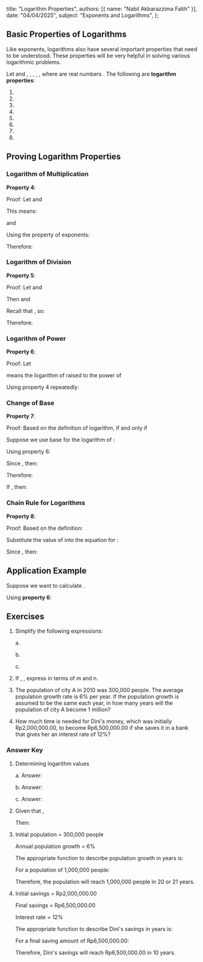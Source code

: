   title: "Logarithm Properties",
  authors: [{ name: "Nabil Akbarazzima Fatih" }],
  date: "04/04/2025",
  subject: "Exponents and Logarithms",
};

## Basic Properties of Logarithms

Like exponents, logarithms also have several important properties that need to be understood. These properties will be very helpful in solving various logarithmic problems.

Let <InlineMath math="a > 0" /> and <InlineMath math="a \neq 1" />, <InlineMath math="b > 0" />, <InlineMath math="c > 0" />, <InlineMath math="m > 0" />, <InlineMath math="m \neq 1" />, where <InlineMath math="a, b, c, m, n" /> are real numbers <InlineMath math="(a, b, c, m, n \in \mathbb{R})" />. The following are **logarithm properties**:

1. <InlineMath math="^a\log a = 1" />
2. <InlineMath math="^a\log 1 = 0" />
3. <InlineMath math="^a\log a^n = n" />
4. <InlineMath math="^a\log (b \times c) = ^a\log b + ^a\log c" />
5. <InlineMath math="^a\log \left(\frac{b}{c}\right) = ^a\log b - ^a\log c" />
6. <InlineMath math="^a\log b^n = n \cdot ^a\log b" />
7. <InlineMath math="^a\log b = \frac{^m\log b}{^m\log a} = \frac{1}{^b\log a}" />
8. <InlineMath math="^a\log b \times ^b\log c = ^a\log c" />

## Proving Logarithm Properties

### Logarithm of Multiplication

**Property 4**: <InlineMath math="^a\log (b \times c) = ^a\log b + ^a\log c" />

Proof: Let <InlineMath math="^a\log b = m" /> and <InlineMath math="^a\log c = n" />

This means:

<InlineMath math="b = a^m" /> and <InlineMath math="c = a^n" />

Using the property of exponents:

<BlockMath math="b \times c = a^m \times a^n = a^{m+n}" />

Therefore:

<BlockMath math="^a\log (b \times c) = ^a\log (a^{m+n}) = m + n = ^a\log b + ^a\log c" />

### Logarithm of Division

**Property 5**: <InlineMath math="^a\log \left(\frac{b}{c}\right) = ^a\log b - ^a\log c" />

Proof: Let <InlineMath math="^a\log b = m" /> and <InlineMath math="^a\log c = n" />

Then <InlineMath math="b = a^m" /> and <InlineMath math="c = a^n" />

Recall that <InlineMath math="\frac{a^m}{a^n} = a^{m-n}" />, so:

<BlockMath math="\frac{b}{c} = \frac{a^m}{a^n} = a^{m-n}" />

Therefore:

<BlockMath math="^a\log \left(\frac{b}{c}\right) = ^a\log (a^{m-n}) = m - n = ^a\log b - ^a\log c" />

### Logarithm of Power

**Property 6**: <InlineMath math="^a\log b^n = n \cdot ^a\log b" />

Proof: Let <InlineMath math="^a\log b = m" />

<InlineMath math="^a\log b^n" /> means the logarithm of <InlineMath math="b" /> raised
to the power of <InlineMath math="n" />

<InlineMath math="^a\log b^n = ^a\log (\underbrace{b \times b \times b \times \ldots \times b}_{n \text{ factors}})" />

Using property 4 repeatedly:

<BlockMath math="^a\log b^n = \underbrace{^a\log b + ^a\log b + ^a\log b + \ldots + ^a\log b}_{n \text{ factors}} = n \cdot ^a\log b" />

### Change of Base

**Property 7**: <InlineMath math="^a\log b = \frac{^m\log b}{^m\log a} = \frac{1}{^b\log a}" />

Proof:
Based on the definition of logarithm, <InlineMath math="^a\log b = c" /> if and only if <InlineMath math="b = a^c" />

Suppose we use base <InlineMath math="m" /> for the logarithm of <InlineMath math="b" />:

<BlockMath math="^m\log b = ^m\log a^c" />

Using property 6:

<BlockMath math="^m\log b = c \cdot ^m\log a" />

Since <InlineMath math="c = ^a\log b" />, then:

<BlockMath math="^m\log b = ^a\log b \cdot ^m\log a" />

Therefore:

<BlockMath math="^a\log b = \frac{^m\log b}{^m\log a}" />

If <InlineMath math="m = b" />, then:

<BlockMath math="^a\log b = \frac{^b\log b}{^b\log a} = \frac{1}{^b\log a}" />

### Chain Rule for Logarithms

**Property 8**: <InlineMath math="^a\log b \times ^b\log c = ^a\log c" />

Proof:
Based on the definition:

<div className="flex flex-col gap-4">
  <BlockMath math="^a\log b = m \Leftrightarrow b = a^m" />
  <BlockMath math="^b\log c = n \Leftrightarrow c = b^n" />
</div>

Substitute the value of <InlineMath math="b" /> into the equation for <InlineMath math="c" />:

<BlockMath math="c = b^n = (a^m)^n = a^{mn}" />

Since <InlineMath math="c = a^{mn}" />, then:

<BlockMath math="^a\log c = ^a\log (a^{mn}) = mn = ^a\log b \times ^b\log c" />

## Application Example

Suppose we want to calculate <InlineMath math="^5\log 125" />.

Using **property 6**:

<BlockMath math="^5\log 125 = ^5\log 5^3 = 3 \cdot ^5\log 5 = 3 \cdot 1 = 3" />

## Exercises

1. Simplify the following expressions:

   a. <InlineMath math="^9\log 81" />

   b. <InlineMath math="^2\log 64 - ^2\log 16" />

   c. <InlineMath math="^4\log 16^{10}" />

2. If <InlineMath math="^5\log 4 = m" />, <InlineMath math="^4\log 3 = n" />, express <InlineMath math="^{12}\log 100" /> in terms of m and n.

3. The population of city A in 2010 was 300,000 people. The average population growth rate is 6% per year. If the population growth is assumed to be the same each year, in how many years will the population of city A become 1 million?

4. How much time is needed for Dini's money, which was initially Rp2,000,000.00, to become Rp6,500,000.00 if she saves it in a bank that gives her an interest rate of 12%?

### Answer Key

1. Determining logarithm values

   a. Answer:

   <div className="flex flex-col gap-4">
     <BlockMath math="^9\log 81 = ^9\log 9^2" />
     <BlockMath math="^9\log 81 = 2 \cdot ^9\log 9" />
     <BlockMath math="^9\log 81 = 2 \cdot 1 = 2" />
   </div>

   b. Answer:

   <div className="flex flex-col gap-4">
     <BlockMath math="^2\log 64 - ^2\log 16 = ^2\log \frac{64}{16}" />
     <BlockMath math="^2\log 64 - ^2\log 16 = ^2\log 4" />
     <BlockMath math="^2\log 64 - ^2\log 16 = 2" />
   </div>

   c. Answer:

   <div className="flex flex-col gap-4">
     <BlockMath math="^4\log 16^{10} = ^4\log (4^2)^{10}" />
     <BlockMath math="^4\log 16^{10} = ^4\log 4^{20}" />
     <BlockMath math="^4\log 16^{10} = 20" />
   </div>

2. Given that <InlineMath math="^5\log 4 = m" />, <InlineMath math="^4\log 3 = n" />

   Then:

   <div className="flex flex-col gap-4">
     <BlockMath math="^{12}\log 100 = \frac{^4\log 100}{^4\log 12}" />
     <BlockMath math="= \frac{^4\log(4 \times 25)}{^4\log(4 \times 3)}" />
     <BlockMath math="= \frac{^4\log 4 + ^4\log 25}{^4\log 4 + ^4\log 3}" />
     <BlockMath math="= \frac{^4\log 4 + 2 \cdot ^4\log 5}{^4\log 4 + ^4\log 3}" />
     <BlockMath math="= \frac{1 + 2 \cdot \frac{1}{m}}{1 + n}" />
     <BlockMath math="= \frac{1 + \frac{2}{m}}{1 + n}" />
   </div>

3. Initial population = 300,000 people

   Annual population growth = 6%

   The appropriate function to describe population growth in <InlineMath math="x" /> years is:

   <BlockMath math="f(x) = 300,000(1 + 0.06)^x" />

   For a population of 1,000,000 people:

   <div className="flex flex-col gap-4">
     <BlockMath math="1,000,000 = 300,000(1 + 0.06)^x" />
     <BlockMath math="1,000,000 = 300,000(1.06)^x" />
     <BlockMath math="\frac{1,000,000}{300,000} = (1.06)^x" />
     <BlockMath math="3.33 = (1.06)^x" />
     <BlockMath math="x = ^{1.06}\log 3.33" />
     <BlockMath math="x = 20.645" />
   </div>

   Therefore, the population will reach 1,000,000 people in 20 or 21 years.

4. Initial savings = Rp2,000,000.00

   Final savings = Rp6,500,000.00

   Interest rate = 12%

   The appropriate function to describe Dini's savings in <InlineMath math="x" /> years is:

   <BlockMath math="f(x) = 2,000,000(1 + 0.12)^x" />

   For a final saving amount of Rp6,500,000.00:

   <div className="flex flex-col gap-4">
     <BlockMath math="6,500,000 = 2,000,000(1 + 0.12)^x" />
     <BlockMath math="6,500,000 = 2,000,000(1.12)^x" />
     <BlockMath math="\frac{6,500,000}{2,000,000} = (1.12)^x" />
     <BlockMath math="3.25 = (1.12)^x" />
     <BlockMath math="x = ^{1.12}\log 3.25" />
     <BlockMath math="x = 10.4" />
   </div>

   Therefore, Dini's savings will reach Rp6,500,000.00 in 10 years.
